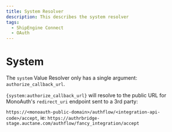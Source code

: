 ```yaml
---
title: System Resolver
description: This describes the system resolver
tags:
  - ShipEngine Connect
  - OAuth
---
```


# System

The `system` Value Resolver only has a single argument: `authorize_callback_url`.

`{system:authorize_callback_url}` will resolve to the public URL for MonoAuth's 
`redirect_uri` endpoint sent to a 3rd party:

`https://<monoauth-public-domain>/authflow/<integration-api-code>/accept`, ie:
`https://authrbridge-stage.auctane.com/authflow/fancy_integration/accept`

<Pager
  prev="../index.mdx" prevTitle="Mono Auth Overview"
/>
